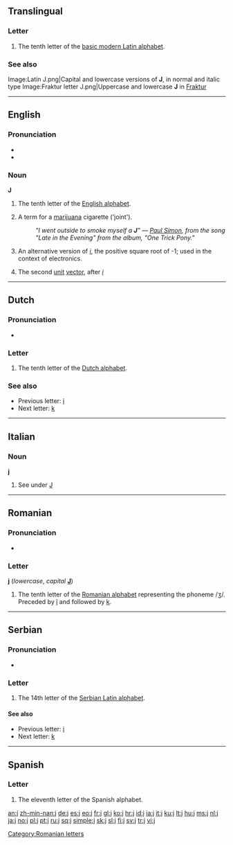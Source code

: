 {{Basic Latin character info|image=[[Image:LetterJ.svg|50px]]|name=LATIN SMALL LETTER J|hex=6A}}
{{also|J|յ|Appendix:Variations of "j"}}
==Translingual==
{{wikipedia}}

===Letter===
{{mul-letter|upper=J|lower=j|script=Latn}}

# The tenth letter of the [[Appendix:Latin script|basic modern Latin alphabet]].

===See also===
{{Latn-script}}
{{Letter
|page=J
|NATO=Juliet
|Morse=·–––
|Character=J0
|Braille=⠚}}
<gallery caption="Letter styles" perrow=3>
Image:Latin J.png|Capital and lowercase versions of '''J''', in normal and italic type
Image:Fraktur letter J.png|Uppercase and lowercase '''J''' in [[Fraktur]]
</gallery>

----

==English==

===Pronunciation===
* {{audio|en-us-j.ogg|Audio (US)}}
* {{audio|En-uk-j.ogg|Audio (UK)}}

===Noun===
'''J'''

# The tenth letter of the [[Appendix:Roman script|English alphabet]].
# {{slang}} A term for a [[marijuana]] cigarette ('joint').
#: ''"I went outside to smoke myself a '''J'''" &mdash; [[w:Paul Simon (musician)|Paul Simon]], from the song "Late in the Evening" from the album, "One Trick Pony."''
# {{mathematics}} An alternative version of ''[[i]]'', the positive square root of -1; used in the context of electronics.
# {{mathematics}} The second [[unit]] [[vector]], after ''[[i]]''

----

==Dutch==

===Pronunciation===
* {{sense|letter name}} {{IPA|/jeː/|lang=nl}}

===Letter===
{{infl|nl|letter|lower case||upper case|J}}

# The tenth letter of the [[Dutch alphabet]].

===See also===
* Previous letter: [[i#Dutch|i]]
* Next letter: [[k#Dutch|k]]

----

==Italian==

===Noun===
'''j''' {{m|f|inv}}

# See under [[J#Italian|J]]

----

==Romanian==

===Pronunciation===
* {{IPA|/ʒe/|lang=ro}}

===Letter===
'''j''' (''lowercase'', ''capital'' '''[[J]]''')

# The tenth letter of the [[Romanian alphabet]] representing the phoneme /ʒ/. Preceded by [[î]] and followed by [[k]].

[[Category:Romanian letters]]

----

==Serbian==

===Pronunciation===
* {{qualifier|phoneme}} {{IPA|/j/|lang=sr}}

===Letter===
{{infl|sr|letter|lowercase||capital|J}}

# The 14th letter of the [[Serbian Latin alphabet]].

====See also====
* Previous letter: [[i#Serbian|i]]
* Next letter: [[k#Serbian|k]]

----

==Spanish==

===Letter===
{{infl|es|letter|lower case||upper case|J}}

# The eleventh letter of the Spanish alphabet.

[[an:j]]
[[zh-min-nan:j]]
[[de:j]]
[[es:j]]
[[eo:j]]
[[fr:j]]
[[gl:j]]
[[ko:j]]
[[hr:j]]
[[id:j]]
[[ia:j]]
[[it:j]]
[[ku:j]]
[[lt:j]]
[[hu:j]]
[[ms:j]]
[[nl:j]]
[[ja:j]]
[[no:j]]
[[pl:j]]
[[pt:j]]
[[ru:j]]
[[sq:j]]
[[simple:j]]
[[sk:j]]
[[sl:j]]
[[fi:j]]
[[sv:j]]
[[tr:j]]
[[vi:j]]